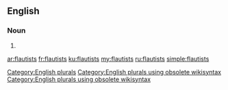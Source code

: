 ==English==

===Noun===
{{head|en}}

# {{plural of|flautist}}

[[Category:English plurals]][[Category:English plurals using obsolete wikisyntax]][[Category:English plurals using obsolete wikisyntax]]

[[ar:flautists]]
[[fr:flautists]]
[[ku:flautists]]
[[my:flautists]]
[[ru:flautists]]
[[simple:flautists]]